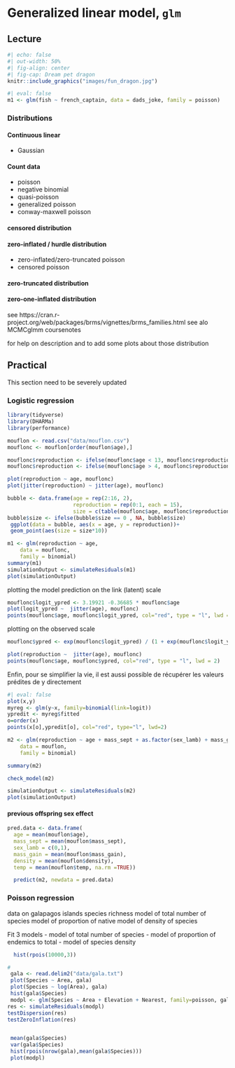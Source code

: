 # Generalized linear model, `glm`

## Lecture

```r
#| echo: false
#| out-width: 50%
#| fig-align: center
#| fig-cap: Dream pet dragon
knitr::include_graphics("images/fun_dragon.jpg")
```

```r
#| eval: false
m1 <- glm(fish ~ french_captain, data = dads_joke, family = poisson)
```

### Distributions

#### Continuous linear

- Gaussian

#### Count data

- poisson
- negative binomial
- quasi-poisson
- generalized poisson
- conway-maxwell poisson

#### censored distribution

#### zero-inflated / hurdle distribution
- zero-inflated/zero-truncated poisson
- censored poisson

#### zero-truncated distribution

#### zero-one-inflated distribution

see https://cran.r-project.org/web/packages/brms/vignettes/brms_families.html
see alo MCMCglmm coursenotes

for help on description and to add some plots about those distribution

## Practical

::: callout-warning

This section need to be severely updated

:::

### Logistic regression
```r
library(tidyverse)
library(DHARMa)
library(performance)

mouflon <- read.csv("data/mouflon.csv")
mouflonc <- mouflon[order(mouflon$age),]

mouflonc$reproduction <- ifelse(mouflonc$age < 13, mouflonc$reproduction, 0)
mouflonc$reproduction <- ifelse(mouflonc$age > 4, mouflonc$reproduction, 1)

plot(reproduction ~ age, mouflonc)
plot(jitter(reproduction) ~ jitter(age), mouflonc)

bubble <- data.frame(age = rep(2:16, 2),
                     reproduction = rep(0:1, each = 15),
                     size = c(table(mouflonc$age, mouflonc$reproduction)))
bubble$size <- ifelse(bubble$size == 0 , NA, bubble$size)
 ggplot(data = bubble, aes(x = age, y = reproduction))+
 geom_point(aes(size = size*10))

```


```r
m1 <- glm(reproduction ~ age,
    data = mouflonc,
    family = binomial)
summary(m1)
simulationOutput <- simulateResiduals(m1)
plot(simulationOutput)
```

plotting the model prediction on the link (latent) scale
```r
mouflonc$logit_ypred <- 3.19921 -0.36685 * mouflonc$age
plot(logit_ypred ~  jitter(age), mouflonc)
points(mouflonc$age, mouflonc$logit_ypred, col="red", type = "l", lwd = 2)
```



plotting on the observed scale

```r
mouflonc$ypred <- exp(mouflonc$logit_ypred) / (1 + exp(mouflonc$logit_ypred)) # inverse of logit 

plot(reproduction ~  jitter(age), mouflonc)
points(mouflonc$age, mouflonc$ypred, col="red", type = "l", lwd = 2)
```


Enfin, pour se simplifier la vie, il est aussi possible de récupérer les valeurs prédites de y directement

```r
#| eval: false
plot(x,y)
myreg <- glm(y~x, family=binomial(link=logit))
ypredit <- myreg$fitted
o=order(x)
points(x[o],ypredit[o], col="red", type="l", lwd=2)
```

```r
m2 <- glm(reproduction ~ age + mass_sept + as.factor(sex_lamb) + mass_gain + density + temp,
    data = mouflon,
    family = binomial)

summary(m2)

check_model(m2)

simulationOutput <- simulateResiduals(m2)
plot(simulationOutput)
```

#### previous offspring sex effect


```r
pred.data <- data.frame(
  age = mean(mouflon$age),
  mass_sept = mean(mouflon$mass_sept),
  sex_lamb = c(0,1),
  mass_gain = mean(mouflon$mass_gain),
  density = mean(mouflon$density),
  temp = mean(mouflon$temp, na.rm =TRUE))

  predict(m2, newdata = pred.data)
```



### Poisson regression

data on galapagos islands species richness
model of total number of species
model of proportion of native
model of density of species

Fit 3 models 
- model of total number of species
- model of proportion of endemics to total
- model of species density
```r
  hist(rpois(10000,3))

#
 gala <- read.delim2("data/gala.txt")
 plot(Species ~ Area, gala)
 plot(Species ~ log(Area), gala)
 hist(gala$Species)
 modpl <- glm(Species ~ Area + Elevation + Nearest, family=poisson, gala)
res <- simulateResiduals(modpl)
testDispersion(res)
testZeroInflation(res)


 mean(gala$Species)
 var(gala$Species)
 hist(rpois(nrow(gala),mean(gala$Species)))
 plot(modpl)
```
